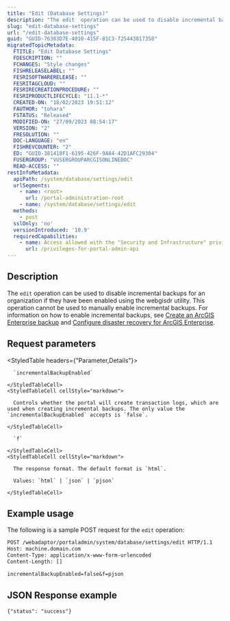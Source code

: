 ```yaml
---
title: "Edit (Database Settings)"
description: "The edit  operation can be used to disable incremental backups for an organization."
slug: "edit-database-settings"
url: "/edit-database-settings"
guid: "GUID-76383D7E-4010-415F-81C3-725443817358"
migratedTopicMetadata:
  FTITLE: "Edit Database Settings"
  FDESCRIPTION: ""
  FCHANGES: "Style changes"
  FISHRELEASELABEL: ""
  FESRISOFTWARERELEASE: ""
  FESRITAGCLOUD: ""
  FESRIRECREATIONPROCEDURE: ""
  FESRIPRODUCTLIFECYCLE: "11.1-*"
  CREATED-ON: "18/02/2023 19:51:12"
  FAUTHOR: "tohara"
  FSTATUS: "Released"
  MODIFIED-ON: "27/09/2023 08:54:17"
  VERSION: "2"
  FRESOLUTION: ""
  DOC-LANGUAGE: "en"
  FISHREVCOUNTER: "2"
  ED: "GUID-381418F1-6195-426F-9A84-42D1AFC29304"
  FUSERGROUP: "VUSERGROUPARCGISONLINEDOC"
  READ-ACCESS: ""
restInfoMetadata:
  apiPath: /system/database/settings/edit
  urlSegments:
    - name: <root>
      url: /portal-administration-root
    - name: /system/database/settings/edit
  methods:
    - post
  sslOnly: 'no'
  versionIntroduced: '10.9'
  requiredCapabilities:
    - name: Access allowed with the "Security and Infrastructure" privilege
      url: /privileges-for-portal-admin-api
---
```


## Description

The `edit` operation can be used to disable incremental backups for an organization if they have been enabled using the webgisdr utility. This operation cannot be used to manually enable incremental backups. For information on how to enable incremental backups, see [Create an ArcGIS Enterprise backup](https://enterprise.arcgis.com/en/portal/latest/administer/windows/create-web-gis-backup.htm) and [Configure disaster recovery for ArcGIS Enterprise](https://enterprise.arcgis.com/en/portal/latest/administer/windows/configure-disaster-recovery.htm).

##  Request parameters

<StyledTable headers={"Parameter,Details"}>
  <StyledTableRow>
    <StyledTableCell cellStyle="markdown">

      `incrementalBackupEnabled` 

    </StyledTableCell>
    <StyledTableCell cellStyle="markdown">

      Controls whether the portal will create transaction logs, which are used when creating incremental backups. The only value the `incrementalBackupEnabled` accepts is `false`.

    </StyledTableCell>
  </StyledTableRow>
  <StyledTableRow>
    <StyledTableCell cellStyle="markdown">

      `f`

    </StyledTableCell>
    <StyledTableCell cellStyle="markdown">

      The response format. The default format is `html`.

      Values: `html` | `json` | `pjson`

    </StyledTableCell>
  </StyledTableRow>
</StyledTable>

## Example usage

The following is a sample POST request for the `edit` operation:

```markdown
POST /webadaptor/portaladmin/system/database/settings/edit HTTP/1.1
Host: machine.domain.com
Content-Type: application/x-www-form-urlencoded
Content-Length: []

incrementalBackupEnabled=false&f=pjson

```

## JSON Response example

```other
{"status": "success"}
```